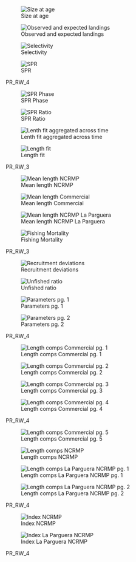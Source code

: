 

::: {#fig-PR_RW_4-group1 layout-ncol="2"}
![Size at age](/Scenarios/PR_RW_4/plots/bio1_sizeatage.png)

![Observed and expected landings](/Scenarios/PR_RW_4/plots/catch3_observed_and_expected_landings_(if_different).png)

![Selectivity](/Scenarios/PR_RW_4/plots/sel01_multiple_fleets_length1.png)

![SPR](/Scenarios/PR_RW_4/plots/SPR1_series.png)

PR_RW_4
:::

::: {#fig-PR_RW_4-group2 layout-ncol="2"}
![SPR Phase](/Scenarios/PR_RW_4/plots/SPR4_phase.png)

![SPR Ratio](/Scenarios/PR_RW_4/plots/SPR3_ratiointerval.png)

![Lenth fit aggregated across time](/Scenarios/PR_RW_4/plots/comp_lenfit__aggregated_across_time.png)

![Length fit](/Scenarios/PR_RW_4/plots/comp_lenfit__multi-fleet_comparison.png)

PR_RW_3
:::

::: {#fig-PR_RW_4-group3 layout-ncol="2"}
![Mean length NCRMP](/Scenarios/PR_RW_4/plots/comp_lenfit_data_weighting_TA1-8_NCRMP.png)

![Mean length Commercial](/Scenarios/PR_RW_4/plots/comp_lenfit_data_weighting_TA1-8_Commercial.png)

![Mean length NCRMP La Parguera](/Scenarios/PR_RW_4/plots/comp_sizefit_data_weighting_TA1-8_NCRMP_LAP.png)

![Fishing Mortality](/Scenarios/PR_RW_4/plots/ts_summaryF.png)

PR_RW_3
:::

::: {#fig-PR_RW_4-group4 layout-ncol="2"}
![Recruitment deviations](/Scenarios/PR_RW_4/plots/recdevs1_points.png)

![Unfished ratio](/Scenarios/PR_RW_4/plots/ts9_Fraction_of_unfished_spawning_output.png)

![Parameters pg. 1](/Scenarios/PR_RW_4/plots/parameter_distributions_page1.png)

![Parameters pg. 2](/Scenarios/PR_RW_4/plots/parameter_distributions_page2.png)

PR_RW_4
:::

::: {#fig-PR_RW_4-group5 layout-ncol="2"}
![Length comps Commercial pg. 1](/Scenarios/PR_RW_4/plots/comp_lenfit_flt1mkt0_page1.png)

![Length comps Commercial pg. 2](/Scenarios/PR_RW_4/plots/comp_lenfit_flt1mkt0_page2.png)

![Length comps Commercial pg. 3](/Scenarios/PR_RW_4/plots/comp_lenfit_flt1mkt0_page3.png)

![Length comps Commercial pg. 4](/Scenarios/PR_RW_4/plots/comp_lenfit_flt1mkt0_page4.png)

PR_RW_4
:::

::: {#fig-PR_RW_4-group6 layout-ncol="2"}
![Length comps Commercial pg. 5](/Scenarios/PR_RW_4/plots/comp_lenfit_flt1mkt0_page5.png)

![Length comps NCRMP](/Scenarios/PR_RW_4/plots/comp_lenfit_flt2mkt0.png)

![Length comps La Parguera NCRMP pg. 1](/Scenarios/PR_RW_4/plots/comp_sizefit_flt3mkt0_page1.png)

![Length comps La Parguera NCRMP pg. 2](/Scenarios/PR_RW_4/plots/comp_sizefit_flt3mkt0_page2.png)

PR_RW_4
:::

::: {#fig-PR_RW_4-group7 layout-ncol="2"}
![Index NCRMP](/Scenarios/PR_RW_4/plots/index2_cpuefit_NCRMP.png)

![Index La Parguera NCRMP](/Scenarios/PR_RW_4/plots/index2_cpuefit_NCRMP_LAP.png)

PR_RW_4
:::
